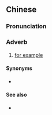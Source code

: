 {{also|比如说}}
==Chinese==
{{zh-forms|s=比如说|type=21}}

===Pronunciation===
{{zh-pron
|m=bǐrúshuō
|c=bei2 jyu4 syut3
|cat=adv
}}

===Adverb===
{{zh-adv}}

# [[for example]]

====Synonyms====
* {{zh-l|比方說}}

====See also====
* {{zh-l|譬如說}}